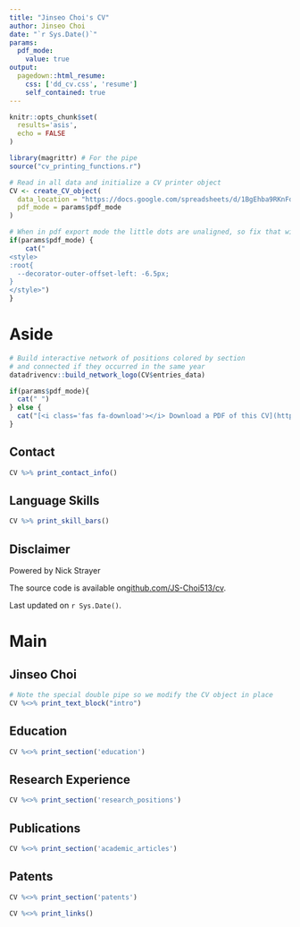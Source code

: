 ```yaml
---
title: "Jinseo Choi's CV"
author: Jinseo Choi
date: "`r Sys.Date()`"
params:
  pdf_mode:
    value: true
output:
  pagedown::html_resume:
    css: ['dd_cv.css', 'resume']
    self_contained: true
---
```


```r
knitr::opts_chunk$set(
  results='asis', 
  echo = FALSE
)

library(magrittr) # For the pipe
source("cv_printing_functions.r")

# Read in all data and initialize a CV printer object
CV <- create_CV_object(
  data_location = "https://docs.google.com/spreadsheets/d/1BgEhba9RKnFdXUhA9kO0mHzAWHpyJ-NyCe3JHupbOHU",  
  pdf_mode = params$pdf_mode
)

```


```r
# When in pdf export mode the little dots are unaligned, so fix that with some conditional CSS.
if(params$pdf_mode) {
    cat("
<style>
:root{
  --decorator-outer-offset-left: -6.5px;
}
</style>")
}
```


Aside
================================================================================

```r
# Build interactive network of positions colored by section
# and connected if they occurred in the same year
datadrivencv::build_network_logo(CV$entries_data)
```


```r
if(params$pdf_mode){
  cat(" ")
} else {
  cat("[<i class='fas fa-download'></i> Download a PDF of this CV](https://github.com/JS-Choi513/JS-Choi513/tree/main/cv/cv.pdf)")
}
```

Contact {#contact}
--------------------------------------------------------------------------------

```r
CV %>% print_contact_info()
```



Language Skills {#skills}
--------------------------------------------------------------------------------

```r
CV %>% print_skill_bars()
```



Disclaimer {#disclaimer}
--------------------------------------------------------------------------------


Powered by Nick Strayer

The source code is available on[ github.com/JS-Choi513/cv](https://github.com/JS-Choi513/JS-Choi513/tree/main/cv/cv.html).

Last updated on `r Sys.Date()`.



Main
================================================================================

Jinseo Choi {#title}
--------------------------------------------------------------------------------

```r
# Note the special double pipe so we modify the CV object in place
CV %<>% print_text_block("intro") 
```



Education {data-icon=graduation-cap data-concise=true}
--------------------------------------------------------------------------------

```r
CV %<>% print_section('education')
```



Research Experience {data-icon=laptop}
--------------------------------------------------------------------------------

```r
CV %<>% print_section('research_positions')
```



Publications {data-icon=book}
--------------------------------------------------------------------------------

```r
CV %<>% print_section('academic_articles')
```

Patents {data-icon=book}
--------------------------------------------------------------------------------

```r
CV %<>% print_section('patents')
```

```r
CV %<>% print_links()
```

